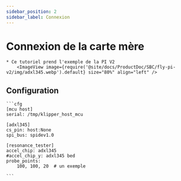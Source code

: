 ```yaml
---
sidebar_position: 2
sidebar_label: Connexion
---
```





# Connexion de la carte mère

    * Ce tutoriel prend l'exemple de la PI V2
        <ImageView image={require('@site/docs/ProductDoc/SBC/fly-pi-v2/img/adxl345.webp').default} size="80%" align="left" />

## Configuration

    ```cfg
    [mcu host]
    serial: /tmp/klipper_host_mcu

    [adxl345]
    cs_pin: host:None
    spi_bus: spidev1.0

    [resonance_tester]
    accel_chip: adxl345
    #accel_chip_y: adxl345 bed
    probe_points:
        100, 100, 20  # un exemple

    ```